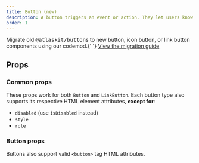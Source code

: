 ```yaml
---
title: Button (new)
description: A button triggers an event or action. They let users know what will happen next.
order: 1
---
```



<SectionMessage>
  <p>
    Migrate old <tt>@atlaskit/button</tt>s to new button, icon button, or link
    button components using our codemod.{' '}
    <a href="/components/button/migration-guide">View the migration guide</a>
  </p>
</SectionMessage>

## Props

### Common props

These props work for both `Button` and `LinkButton`. Each button type also supports its respective HTML element attributes, **except for**:

- `disabled` (use `isDisabled` instead)
- `style`
- `role`

<PropsTable heading="" props={CommonProps} />

### Button props

Buttons also support valid `<button>` tag HTML attributes.

<PropsTable heading="" props={ButtonProps} />
